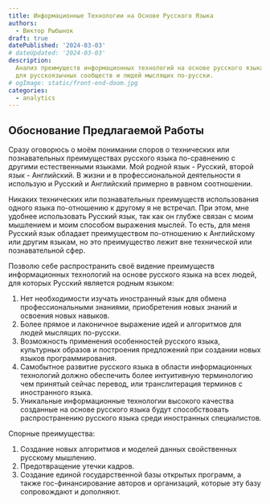 ```yaml
---
title: Информационные Технологии на Основе Русского Языка
authors:
  - Виктор Рыбынок
draft: true
datePublished: '2024-03-03'
# dateUpdated: '2024-03-03'
description:
  Анализ преимуществ информационных технологий на основе русского языка
  для русскоязычных сообществ и людей мыслящих по-русски.
# ogImage: static/front-end-doom.jpg
categories:
  - analytics
---
```


## Обоснование Предлагаемой Работы

Сразу оговорюсь о моём понимании споров о технических или познавательных
преимуществах русского языка по-сравнению с другими естественными языками. Мой
родной язык - Русский, второй язык - Английский. В жизни и в профессиональной
деятельности я использую и Русский и Английский примерно в равном соотношении.

Никаких технических или познавательных преимуществ использования одного языка
по-отношению к другому я не встречал. При этом, мне удобнее использовать Русский
язык, так как он глубже связан с моим мышлением и моим способом выражения
мыслей. То есть, для меня Русский язык обладает преимуществом по-отношению к
Английскому или другим языкам, но это преимущество лежит вне технической или
познавательной сфер.

Позволю себе распространить своё видение преимуществ информационных технологий
на основе русского языка на всех людей, для которых Русский является родным
языком:

1. Нет необходимости изучать иностранный язык для обмена профессиональными
   знаниями, приобретения новых знаний и освоения новых навыков.
1. Более прямое и лаконичное выражение идей и алгоритмов для людей мыслящих
   по-русски.
1. Возможность применения особенностей русского языка, культурных образов и
   построения предложений при создании новых языков программирования.
1. Самобытное развитие русского языка в области информационных технологий должно
   обеспечить более интуитивную терминологию чем принятый сейчас перевод, или
   транслитерация терминов с иностранного языка.
1. Уникальные информационные технологии высокого качества созданные на основе
   русского языка будут способствовать распространению русского языка среди
   иностранных специалистов.


Спорные преимущества:

1. Создание новых алгоритмов и моделей данных свойственных русскому мышлению.
1. Предотвращение утечки кадров.
1. Создание единой государственной базы открытых программ, а также
   гос-финансирование авторов и организаций, которые эту базу сопровождают и
   дополняют.
